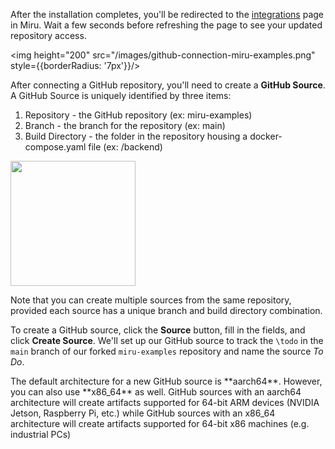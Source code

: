 After the installation completes, you'll be redirected to the
[integrations](https://app.miruml.com/integrations/github) page in Miru. Wait a
few seconds before refreshing the page to see your updated repository access.

<img height="200" src="/images/github-connection-miru-examples.png" style={{borderRadius: '7px'}}/>

After connecting a GitHub repository, you'll need to create a **GitHub Source**. A GitHub Source is uniquely identified by three items:

1. Repository - the GitHub repository (ex: miru-examples)
2. Branch - the branch for the repository (ex: main)
3. Build Directory - the folder in the repository housing a docker-compose.yaml file (ex: /backend)

<div style={{
display: 'flex',
flexDirection: 'row',
alignItems: 'center',
justifyContent: 'flex-start',
}}>
<img height="200" src="/images/todo-source.png" style={{ 
borderRadius: '7px',
flex: 1,
maxWidth: '250px',
marginRight: '40px',
}} />
<p style={{ flex: 1}}>
Note that you can create multiple sources from the same repository, provided
each source has a unique branch and build directory combination.

To create a GitHub source, click the **Source** button, fill in the fields,
and click **Create Source**. We'll set up our GitHub source to track the
`\todo` in the `main` branch of our forked `miru-examples` repository and name
the source *To Do*.

</p>
</div>
The default architecture for a new GitHub source is **aarch64**. However, you can also use **x86_64** as well. GitHub sources with an aarch64 architecture will create artifacts supported for 64-bit ARM devices (NVIDIA Jetson, Raspberry Pi, etc.) while GitHub sources with an x86_64 architecture will create artifacts supported for 64-bit x86 machines (e.g. industrial PCs)

